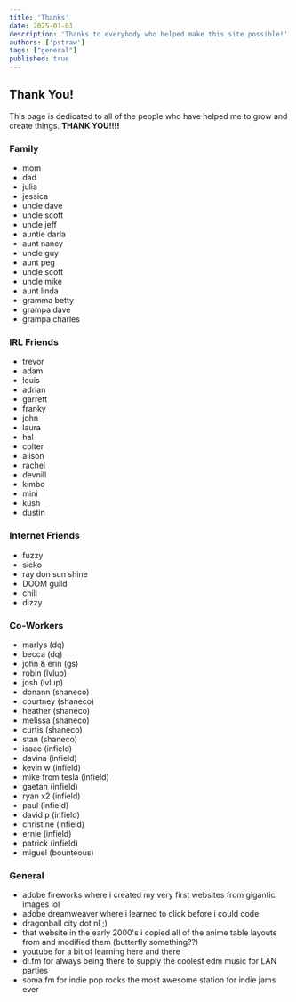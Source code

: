 ```yaml
---
title: 'Thanks'
date: 2025-01-01
description: 'Thanks to everybody who helped make this site possible!'
authors: ['pstraw']
tags: ["general"]
published: true
---
```

## Thank You!
This page is dedicated to all of the people who have helped me to grow and create things. **THANK YOU!!!!**

### Family
- mom
- dad
- julia
- jessica
- uncle dave
- uncle scott
- uncle jeff
- auntie darla
- aunt nancy
- uncle guy
- aunt peg
- uncle scott
- uncle mike
- aunt linda
- gramma betty
- grampa dave
- grampa charles

### IRL Friends
- trevor
- adam
- louis
- adrian
- garrett
- franky
- john
- laura
- hal
- colter
- alison
- rachel
- devnill
- kimbo
- mini
- kush
- dustin

### Internet Friends
- fuzzy
- sicko
- ray don sun shine
- DOOM guild
- chili
- dizzy

### Co-Workers
- marlys (dq)
- becca (dq)
- john & erin (gs)
- robin (lvlup)
- josh (lvlup)
- donann (shaneco)
- courtney (shaneco)
- heather (shaneco)
- melissa (shaneco)
- curtis (shaneco)
- stan (shaneco)
- isaac (infield)
- davina (infield)
- kevin w (infield)
- mike from tesla (infield)
- gaetan (infield)
- ryan x2 (infield)
- paul (infield)
- david p (infield)
- christine (infield)
- ernie (infield)
- patrick (infield)
- miguel (bounteous)

### General
- adobe fireworks where i created my very first websites from gigantic images lol
- adobe dreamweaver where i learned to click before i could code
- dragonball city dot nl ;)
- that website in the early 2000's i copied all of the anime table layouts from and modified them (butterfly something??)
- youtube for a bit of learning here and there
- di.fm for always being there to supply the coolest edm music for LAN parties
- soma.fm for indie pop rocks the most awesome station for indie jams ever